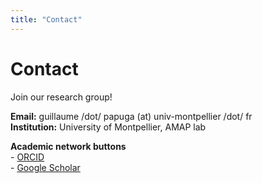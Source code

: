 ```yaml
---
title: "Contact"
---
```


# Contact

Join our research group!

**Email:** guillaume /dot/ papuga (at) univ-montpellier /dot/ fr\
**Institution:** University of Montpellier, AMAP lab

**Academic network buttons**\
- [ORCID](https://orcid.org/0000-0002-7803-2219)\
- [Google Scholar](https://scholar.google.com/citations?user=NFHREtgAAAAJ&hl=fr)
